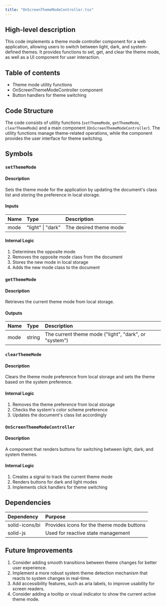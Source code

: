```yaml
---
title: "OnScreenThemeModeController.tsx"
---
```


## High-level description
This code implements a theme mode controller component for a web application, allowing users to switch between light, dark, and system-defined themes. It provides functions to set, get, and clear the theme mode, as well as a UI component for user interaction.

## Table of contents
- Theme mode utility functions
- OnScreenThemeModeController component
- Button handlers for theme switching

## Code Structure
The code consists of utility functions (`setThemeMode`, `getThemeMode`, `clearThemeMode`) and a main component (`OnScreenThemeModeController`). The utility functions manage theme-related operations, while the component provides the user interface for theme switching.

## Symbols

### `setThemeMode`
#### Description
Sets the theme mode for the application by updating the document's class list and storing the preference in local storage.

#### Inputs
| Name | Type | Description |
|:-----|:-----|:------------|
| mode | "light" \| "dark" | The desired theme mode |

#### Internal Logic
1. Determines the opposite mode
2. Removes the opposite mode class from the document
3. Stores the new mode in local storage
4. Adds the new mode class to the document

### `getThemeMode`
#### Description
Retrieves the current theme mode from local storage.

#### Outputs
| Name | Type | Description |
|:-----|:-----|:------------|
| mode | string | The current theme mode ("light", "dark", or "system") |

### `clearThemeMode`
#### Description
Clears the theme mode preference from local storage and sets the theme based on the system preference.

#### Internal Logic
1. Removes the theme preference from local storage
2. Checks the system's color scheme preference
3. Updates the document's class list accordingly

### `OnScreenThemeModeController`
#### Description
A component that renders buttons for switching between light, dark, and system themes.

#### Internal Logic
1. Creates a signal to track the current theme mode
2. Renders buttons for dark and light modes
3. Implements click handlers for theme switching

## Dependencies
| Dependency | Purpose |
|:-----------|:--------|
| solid-icons/bi | Provides icons for the theme mode buttons |
| solid-js | Used for reactive state management |

## Future Improvements
1. Consider adding smooth transitions between theme changes for better user experience.
2. Implement a more robust system theme detection mechanism that reacts to system changes in real-time.
3. Add accessibility features, such as aria labels, to improve usability for screen readers.
4. Consider adding a tooltip or visual indicator to show the current active theme mode.
